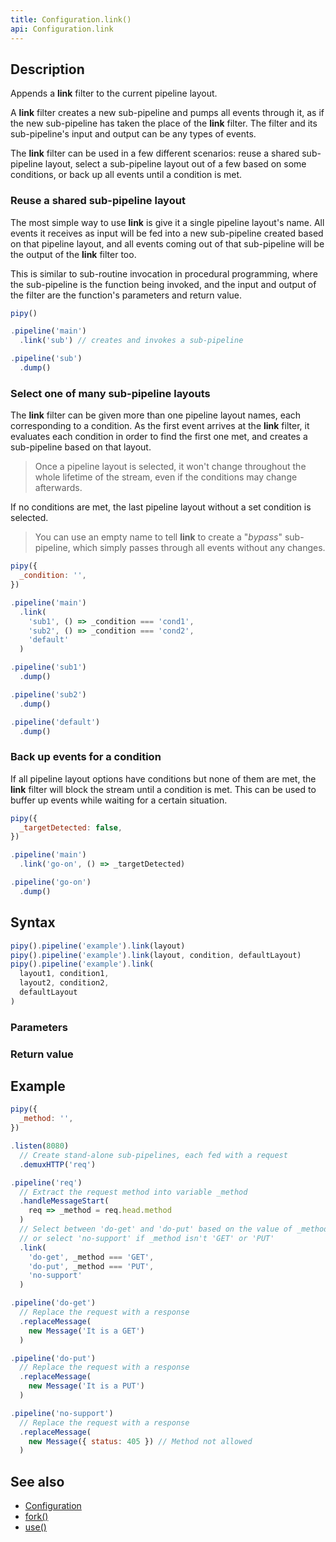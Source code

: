 ```yaml
---
title: Configuration.link()
api: Configuration.link
---
```


## Description

Appends a **link** filter to the current pipeline layout.

A **link** filter creates a new sub-pipeline and pumps all events through it, as if the new sub-pipeline has taken the place of the **link** filter. The filter and its sub-pipeline's input and output can be any types of events.

<FilterDiagram
  name="link"
  input="Event"
  output="Event"
  subInput="Event"
  subOutput="Event"
  subType="link"
/>

The **link** filter can be used in a few different scenarios: reuse a shared sub-pipeline layout, select a sub-pipeline layout out of a few based on some conditions, or back up all events until a condition is met.

### Reuse a shared sub-pipeline layout

The most simple way to use **link** is give it a single pipeline layout's name. All events it receives as input will be fed into a new sub-pipeline created based on that pipeline layout, and all events coming out of that sub-pipeline will be the output of the **link** filter too.

This is similar to sub-routine invocation in procedural programming, where the sub-pipeline is the function being invoked, and the input and output of the filter are the function's parameters and return value.

``` js
pipy()

.pipeline('main')
  .link('sub') // creates and invokes a sub-pipeline

.pipeline('sub')
  .dump()
```

### Select one of many sub-pipeline layouts

The **link** filter can be given more than one pipeline layout names, each corresponding to a condition. As the first event arrives at the **link** filter, it evaluates each condition in order to find the first one met, and creates a sub-pipeline based on that layout.

> Once a pipeline layout is selected, it won't change throughout the whole lifetime of the stream, even if the conditions may change afterwards.

If no conditions are met, the last pipeline layout without a set condition is selected.

> You can use an empty name to tell **link** to create a "_bypass_" sub-pipeline, which simply passes through all events without any changes.

``` js
pipy({
  _condition: '',
})

.pipeline('main')
  .link(
    'sub1', () => _condition === 'cond1',
    'sub2', () => _condition === 'cond2',
    'default'
  )

.pipeline('sub1')
  .dump()

.pipeline('sub2')
  .dump()

.pipeline('default')
  .dump()
```

### Back up events for a condition

If all pipeline layout options have conditions but none of them are met, the **link** filter will block the stream until a condition is met. This can be used to buffer up events while waiting for a certain situation.

``` js
pipy({
  _targetDetected: false,
})

.pipeline('main')
  .link('go-on', () => _targetDetected)

.pipeline('go-on')
  .dump()
```

## Syntax

``` js
pipy().pipeline('example').link(layout)
pipy().pipeline('example').link(layout, condition, defaultLayout)
pipy().pipeline('example').link(
  layout1, condition1,
  layout2, condition2,
  defaultLayout
)
```

### Parameters

<Parameters/>

### Return value

<ReturnValue/>

## Example

``` js
pipy({
  _method: '',
})

.listen(8080)
  // Create stand-alone sub-pipelines, each fed with a request
  .demuxHTTP('req')

.pipeline('req')
  // Extract the request method into variable _method
  .handleMessageStart(
    req => _method = req.head.method
  )
  // Select between 'do-get' and 'do-put' based on the value of _method,
  // or select 'no-support' if _method isn't 'GET' or 'PUT'
  .link(
    'do-get', _method === 'GET',
    'do-put', _method === 'PUT',
    'no-support'
  )

.pipeline('do-get')
  // Replace the request with a response
  .replaceMessage(
    new Message('It is a GET')
  )

.pipeline('do-put')
  // Replace the request with a response
  .replaceMessage(
    new Message('It is a PUT')
  )

.pipeline('no-support')
  // Replace the request with a response
  .replaceMessage(
    new Message({ status: 405 }) // Method not allowed
  )
```

## See also

* [Configuration](/reference/api/Configuration)
* [fork()](/reference/api/Configuration/fork)
* [use()](/reference/api/Configuration/use)
